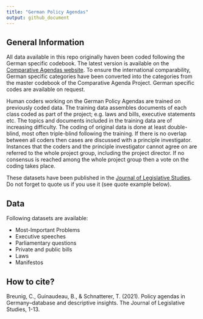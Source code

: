 ```yaml
---
title: "German Policy Agendas"
output: github_document
---
```



## General Information

All data available in this repo originally haven been coded following the German specific codebook. The latest version is available on the [Comparative Agendas website](https://www.comparativeagendas.net). To ensure the international comparability, German specific categories have been converted into the categories from the master codebook of the Comparative Agenda Project. German specific codes are available on request. 

Human coders working on the German Policy Agendas are trained on previously coded data. The training data assembles documents of each class coded as part of the project; e.g. laws and bills, executive statements etc. The topics and documents included in the training data are of increasing difficulty. The coding of original data is done at least double-blind, most often triple-blind following the training. If there is no overlap between all coders then cases are discussed with a principle investigator. Instances that the coders and the principle investigator cannot agree on are referred to the whole project group, including the project director. If no consensus is reached among the whole project group then a vote on the coding takes place. 

These datasets have been published in the [Journal of Legislative Studies](https://www.tandfonline.com/doi/full/10.1080/13572334.2021.2010395). Do not forget to quote us if you use it (see quote example below).

## Data

Following datasets are available: 

+ Most-Important Problems
+ Executive speeches
+ Parliamentary questions
+ Private and public bills
+ Laws
+ Manifestos

## How to cite? 

Breunig, C., Guinaudeau, B., & Schnatterer, T. (2021). Policy agendas in Germany–database and descriptive insights. The Journal of Legislative Studies, 1-13.

